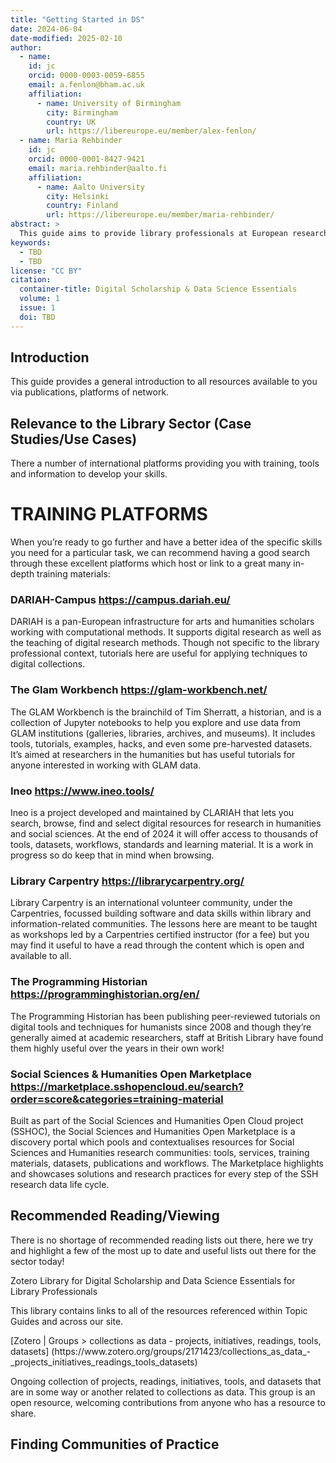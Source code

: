 ```yaml
---
title: "Getting Started in DS"
date: 2024-06-04
date-modified: 2025-02-10
author: 
  - name: 
    id: jc
    orcid: 0000-0003-0059-6855
    email: a.fenlon@bham.ac.uk
    affiliation: 
      - name: University of Birmingham
        city: Birmingham
        country: UK
        url: https://libereurope.eu/member/alex-fenlon/
  - name: Maria Rehbinder
    id: jc
    orcid: 0000-0001-8427-9421
    email: maria.rehbinder@aalto.fi
    affiliation: 
      - name: Aalto University
        city: Helsinki
        country: Finland
        url: https://libereurope.eu/member/maria-rehbinder/
abstract: > 
  This guide aims to provide library professionals at European research institutions, particularly those supporting or undertaking activities that combines AI tools and methods and digital cultural heritage collections and data, with a brief overview of the current copyright and licensing context for such research today.
keywords:
  - TBD
  - TBD
license: "CC BY"
citation: 
  container-title: Digital Scholarship & Data Science Essentials
  volume: 1
  issue: 1
  doi: TBD
---
```


## Introduction
This guide provides a general introduction to all resources available to you via publications, platforms of network. 


## Relevance to the Library Sector (Case Studies/Use Cases)  
There a number of international platforms providing you with training, tools and information to develop your skills.

# **TRAINING PLATFORMS** {.unnumbered .unlisted}

When you’re ready to go further and have a better idea of the specific skills you need for a particular task, we can recommend having a good search through these excellent platforms which host or link to a great many in-depth training materials:

### DARIAH-Campus [https://campus.dariah.eu/](https://campus.dariah.eu/)
DARIAH is a pan-European infrastructure for arts and humanities scholars working with computational methods. It supports digital research as well as the teaching of digital research methods. Though not specific to the library professional context, tutorials here are useful for applying techniques to digital collections. 

### The Glam Workbench [https://glam-workbench.net/](https://glam-workbench.net/)
The GLAM Workbench is the brainchild of Tim Sherratt, a historian, and is a collection of Jupyter notebooks to help you explore and use data from GLAM institutions (galleries, libraries, archives, and museums). It includes tools, tutorials, examples, hacks, and even some pre-harvested datasets. It's aimed at researchers in the humanities but has useful tutorials for anyone interested in working with GLAM data.

### Ineo [https://www.ineo.tools/](https://www.ineo.tools/)
Ineo is a project developed and maintained by CLARIAH that lets you search, browse, find and select digital resources for research in humanities and social sciences. At the end of 2024 it will offer access to thousands of tools, datasets, workflows, standards and learning material. It is a work in progress so do keep that in mind when browsing. 

### Library Carpentry [https://librarycarpentry.org/](https://librarycarpentry.org/)
Library Carpentry is an international volunteer community, under the Carpentries, focussed building software and data skills within library and information-related communities. The lessons here are meant to be taught as workshops led by a Carpentries certified instructor (for a fee) but you may find it useful to have a read through the content which is open and available to all. 

### The Programming Historian [https://programminghistorian.org/en/](https://programminghistorian.org/en/)
The Programming Historian has been publishing peer-reviewed tutorials on digital tools and techniques for humanists since 2008 and though they’re generally aimed at academic researchers, staff at British Library have found them highly useful over the years in their own work!

### Social Sciences & Humanities Open Marketplace [https://marketplace.sshopencloud.eu/search?order=score&categories=training-material](https://marketplace.sshopencloud.eu/search?order=score&categories=training-material)
Built as part of the Social Sciences and Humanities Open Cloud project (SSHOC), the Social Sciences and Humanities Open Marketplace is a discovery portal which pools and contextualises resources for Social Sciences and Humanities research communities: tools, services, training materials, datasets, publications and workflows. The Marketplace highlights and showcases solutions and research practices for every step of the SSH research data life cycle. 

## Recommended Reading/Viewing  
There is no shortage of recommended reading lists out there, here we try and highlight a few of the most up to date and useful lists out there for the sector today!

Zotero Library for Digital Scholarship and Data Science Essentials for Library Professionals

This library contains links to all of the resources referenced within Topic Guides and across our site.

[Zotero | Groups > collections as data - projects, initiatives, readings, tools, datasets] (https://www.zotero.org/groups/2171423/collections_as_data_-_projects_initiatives_readings_tools_datasets)

Ongoing collection of projects, readings, initiatives, tools, and datasets that are in some way or another related to collections as data. This group is an open resource, welcoming contributions from anyone who has a resource to share.

## Finding Communities of Practice

